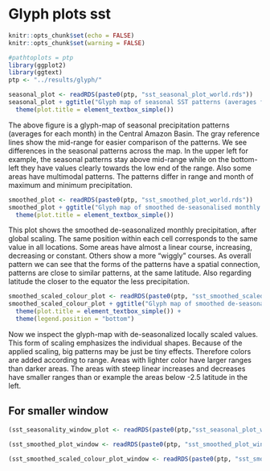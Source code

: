 # Glyph plots sst
```r
knitr::opts_chunk$set(echo = FALSE)
knitr::opts_chunk$set(warning = FALSE)
```


```r
#pathtoplots = ptp
library(ggplot2)
library(ggtext)
ptp <- "../results/glyph/"
```


```r
seasonal_plot <- readRDS(paste0(ptp, "sst_seasonal_plot_world.rds"))
seasonal_plot + ggtitle("Glyph map of seasonal SST patterns (averages for each month)") +
  theme(plot.title = element_textbox_simple())
```

The above figure is a glyph-map of seasonal precipitation
patterns (averages for each month) in the Central Amazon Basin.
The gray reference lines show the mid-range for easier comparison
of the patterns.
We see differences in the seasonal patterns across the map.
In the upper left for example, the seasonal patterns stay
above mid-range while on the bottom-left they have values
clearly towards the low end of the range. 
Also some areas have multimodal patterns.
The patterns differ in range and month of maximum and minimum precipitation.



```r
smoothed_plot <- readRDS(paste0(ptp, "sst_smoothed_plot_world.rds"))
smoothed_plot + ggtitle("Glyph map of smoothed de-seasonalised monthly SST") +
  theme(plot.title = element_textbox_simple())
```

This plot shows the smoothed de-seasonalized monthly precipitation, after global scaling. The same position
within each cell corresponds to the same value in all locations.
Some areas have almost a linear course, increasing, decreasing
or constant. Others show a more "wiggly" courses.
As overall pattern we can see that the forms of the patterns
have a spatial connection, patterns are close to similar patterns,
at the same latitude.
Also regarding latitude the closer to the equator the less precipitation.

```r
smoothed_scaled_colour_plot <- readRDS(paste0(ptp, "sst_smoothed_scaled_colour_plot_world.rds"))
smoothed_scaled_colour_plot + ggtitle("Glyph map of smoothed de-seasonalised monthly precipitation, locally scaled") +
  theme(plot.title = element_textbox_simple()) +
  theme(legend.position = "bottom") 
```

Now we inspect the glyph-map with de-seasonalized locally scaled values. This form of scaling emphasizes the individual shapes.
Because of the applied scaling, big patterns may be just be tiny effects. Therefore colors are added according to range.
Areas with lighter color have larger ranges than darker areas.
The areas with steep linear increases and decreases have smaller ranges than or example the areas below -2.5 latitude in the left.

## For smaller window


```r
(sst_seasonality_window_plot <- readRDS(paste0(ptp,"sst_seasonal_plot_window.rds")))
```


```r
(sst_smoothed_plot_window <- readRDS(paste0(ptp, "sst_smoothed_plot_window.rds")))
```

```r
(sst_smoothed_scaled_colour_plot_window <- readRDS(paste0(ptp, "sst_smoothed_scaled_colour_plot_window.rds")))
```

